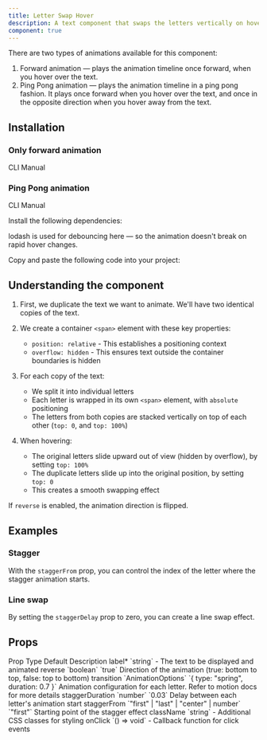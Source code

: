 ```yaml
---
title: Letter Swap Hover
description: A text component that swaps the letters vertically on hover.
component: true
---
```


<ComponentPreview name="letter-swap-demo" />

There are two types of animations available for this component:

1. Forward animation — plays the animation timeline once forward, when you hover over the text.
2. Ping Pong animation — plays the animation timeline in a ping pong fashion. It plays once forward when you hover over the text, and once in the opposite direction when you hover away from the text.

## Installation

### Only forward animation

<Tabs defaultValue="cli">

<TabsList>
  <TabsTrigger value="cli">CLI</TabsTrigger>
  <TabsTrigger value="manual">Manual</TabsTrigger>
</TabsList>
<TabsContent value="cli">

<InstallTabs command="shadcn@latest add &quot;https://fancycomponents.dev/r/letter-swap-forward-anim.json&quot;" npx />

</TabsContent>
<TabsContent value="manual">

<ComponentSource name="letter-swap-forward-anim" />

</TabsContent>
</Tabs>

### Ping Pong animation

<Tabs defaultValue="cli">

<TabsList>
  <TabsTrigger value="cli">CLI</TabsTrigger>
  <TabsTrigger value="manual">Manual</TabsTrigger>
</TabsList>
<TabsContent value="cli">

<InstallTabs command="shadcn@latest add &quot;https://fancycomponents.dev/r/letter-swap-pingpong-anim.json&quot;" npx />

</TabsContent>
<TabsContent value="manual">

<Steps>

<Step>Install the following dependencies:</Step>

<InstallTabs command="lodash" />

lodash is used for debouncing here — so the animation doesn't break on rapid hover changes.

<Step>Copy and paste the following code into your project:</Step>

<ComponentSource name="letter-swap-pingpong-anim" />

</Steps>

</TabsContent>
</Tabs>

## Understanding the component

1. First, we duplicate the text we want to animate. We'll have two identical copies of the text.

2. We create a container `<span>` element with these key properties:

   - `position: relative` - This establishes a positioning context
   - `overflow: hidden` - This ensures text outside the container boundaries is hidden

3. For each copy of the text:

   - We split it into individual letters
   - Each letter is wrapped in its own `<span>` element, with `absolute` positioning
   - The letters from both copies are stacked vertically on top of each other (`top: 0`, and `top: 100%`)

4. When hovering:
   - The original letters slide upward out of view (hidden by overflow), by setting `top: 100%`
   - The duplicate letters slide up into the original position, by setting `top: 0`
   - This creates a smooth swapping effect

If `reverse` is enabled, the animation direction is flipped.

## Examples

### Stagger

With the `staggerFrom` prop, you can control the index of the letter where the stagger animation starts.

<ComponentPreview name="letter-swap-demo-stagger" />

### Line swap

By setting the `staggerDelay` prop to zero, you can create a line swap effect.

<ComponentPreview name="letter-swap-demo-line" />

## Props

<Table>
  <TableHeader>
    <TableRow>
      <TableHead>Prop</TableHead>
      <TableHead>Type</TableHead>
      <TableHead>Default</TableHead>
      <TableHead>Description</TableHead>
    </TableRow>
  </TableHeader>
  <TableBody>
    <TableRow>
      <TableCell>label<span className="text-red-500">*</span></TableCell>
      <TableCell>`string`</TableCell>
      <TableCell>-</TableCell>
      <TableCell>The text to be displayed and animated</TableCell>
    </TableRow>
    <TableRow>
      <TableCell>reverse</TableCell>
      <TableCell>`boolean`</TableCell>
      <TableCell>`true`</TableCell>
      <TableCell>Direction of the animation (true: bottom to top, false: top to bottom)</TableCell>
    </TableRow>
    <TableRow>
      <TableCell>transition</TableCell>
      <TableCell>`AnimationOptions`</TableCell>
      <TableCell>`{ type: "spring", duration: 0.7 }`</TableCell>
      <TableCell>Animation configuration for each letter. Refer to motion docs for more details</TableCell>
    </TableRow>
    <TableRow>
      <TableCell>staggerDuration</TableCell>
      <TableCell>`number`</TableCell>
      <TableCell>`0.03`</TableCell>
      <TableCell>Delay between each letter's animation start</TableCell>
    </TableRow>
    <TableRow>
      <TableCell>staggerFrom</TableCell>
      <TableCell>`"first" | "last" | "center" | number`</TableCell>
      <TableCell>`"first"`</TableCell>
      <TableCell>Starting point of the stagger effect</TableCell>
    </TableRow>
    <TableRow>
      <TableCell>className</TableCell>
      <TableCell>`string`</TableCell>
      <TableCell>-</TableCell>
      <TableCell>Additional CSS classes for styling</TableCell>
    </TableRow>
    <TableRow>
      <TableCell>onClick</TableCell>
      <TableCell>`() => void`</TableCell>
      <TableCell>-</TableCell>
      <TableCell>Callback function for click events</TableCell>
    </TableRow>
  </TableBody>
</Table>
